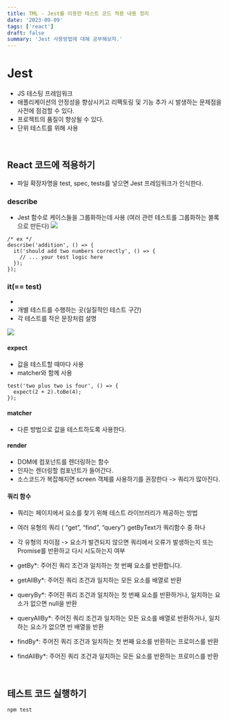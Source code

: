 ```yaml
---
title: TML - Jest를 이용한 테스트 코드 적용 내용 정리
date: '2023-09-09'
tags: ['react']
draft: false
summary: 'Jest 사용방법에 대해 공부해보자.'
---
```


# Jest 
- JS 테스팅 프레임워크
- 애플리케이션의 안정성을 향상시키고 리팩토링 및 기능 추가 시 발생하는 문제점을 사전에 점검할 수 있다.
- 프로젝트의 품질이 향상될 수 있다.
- 단위 테스트를 위해 사용


<br/> 

## React 코드에 적용하기
- 파일 확장자명을 test, spec, tests를 넣으면 Jest 프레임워크가 인식한다.

### describe
- Jest 함수로 케이스들을 그룹화하는데 사용 (여러 관련 테스트를 그룹화하는 블록으로 만든다)
![](https://velog.velcdn.com/images/mintmin0320/post/b77c6b6c-85ec-41d8-a096-be3a928478b6/image.png)
```
/* ex */
describe('addition', () => {
  it('should add two numbers correctly', () => {
    // ... your test logic here
  });
});
```

### it(== test)
- 
- 개별 테스트를 수행하는 곳(실질적인 테스트 구간)
- 각 테스트를 작은 문장처럼 설명



![](https://velog.velcdn.com/images/mintmin0320/post/5af60347-f334-4d75-8fb7-ea1470151290/image.png)
#### expect
- 값을 테스트할 때마다 사용
- matcher와 함께 사용
```
test('two plus two is four', () => {
  expect(2 + 2).toBe(4);
});
```

#### matcher
- 다른 방법으로 값을 테스트하도록 사용한다.

#### render
- DOM에 컴포넌트를 렌더링하는 함수
- 인자는 렌더링할 컴포넌트가 들어간다.
- 소스코드가 복잡해지면 screen 객체를 사용하기를 권장한다 -> 쿼리가 많아진다.

#### 쿼리 함수
- 쿼리는 페이지에서 요소를 찾기 위해 테스트 라이브러리가 제공하는 방법
- 여러 유형의 쿼리 ( “get”, “find”, “query”) getByText가 쿼리함수 중 하나
- 각 유형의 차이점
-> 요소가 발견되지 않으면 쿼리에서 오류가 발생하는지 또는 Promise를 반환하고 다시 시도하는지 여부

- getBy*: 주어진 쿼리 조건과 일치하는 첫 번째 요소를 반환합니다.
- getAllBy*: 주어진 쿼리 조건과 일치하는 모든 요소를 배열로 반환
- queryBy*: 주어진 쿼리 조건과 일치하는 첫 번째 요소를 반환하거나, 일치하는 요소가 없으면 null을 반환
- queryAllBy*: 주어진 쿼리 조건과 일치하는 모든 요소를 배열로 반환하거나, 일치하는 요소가 없으면 빈 배열을 반환
- findBy*: 주어진 쿼리 조건과 일치하는 첫 번째 요소를 반환하는 프로미스를 반환
- findAllBy*: 주어진 쿼리 조건과 일치하는 모든 요소를 반환하는 프로미스를 반환

<br/>

## 테스트 코드 실행하기
```
npm test
```